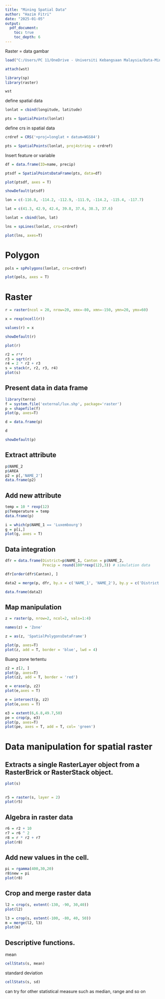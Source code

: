 ```yaml
---
title: "Mining Spatial Data"
author: "Hazim Fitri"
date: "2025-01-05"
output: 
  pdf_document:
    toc: true
    toc_depth: 6
---
```


Raster = data gambar

```r
load("C:/Users/PC 11/OneDrive - Universiti Kebangsaan Malaysia/Data-Mining/11. Mining Spatial Data/wst.RData")

attach(wst)

library(sp)
library(raster)

wst
```

define spatial data

```r
lonlat = cbind(longitude, latitude)

pts = SpatialPoints(lonlat)
```

define crs in spatial data

```r
crdref = CRS('+proj=longlat + datum=WGS84')

pts = SpatialPoints(lonlat, proj4string = crdref)
```

Insert feature or variable

```r
df = data.frame(ID=name, precip)

ptsdf = SpatialPointsDataFrame(pts, data=df)

plot(ptsdf, axes = T)
```

```r
showDefault(ptsdf)
```

```r
lon = c(-116.8, -114.2, -112.9, -111.9, -114.2, -115.4, -117.7)

lat = c(41.3, 42.9, 42.4, 39.8, 37.6, 38.3, 37.6)

lonlat = cbind(lon, lat)

lns = spLines(lonlat, crs=crdref)

plot(lns, axes=T)
```

# Polygon

```r
pols = spPolygons(lonlat, crs=crdref)

plot(pols, axes = T)
```

# Raster

```r
r = raster(ncol = 20, nrow=20, xmx=-80, xmn=-150, ymn=20, ymx=60)

x = rexp(ncell(r))

values(r) = x

showDefault(r)
```

```r
plot(r)
```

```r
r2 = r*r
r3 = sqrt(r)
r4 = 2 * r2 + r3
s = stack(r, r2, r3, r4)
plot(s)
```

## Present data in data frame

```r
library(terra)
f = system.file('external/lux.shp', package='raster')
p = shapefile(f)
plot(p, axes=T)
```

```r
d = data.frame(p)

d
```

```r
showDefault(p)
```

## Extract attribute

```r
p$NAME_2
p$AREA
p2 = p[,'NAME_2']
data.frame(p2)
```

## Add new attribute

```r
temp = 10 * rexp(12)
p$Temperature = temp
data.frame(p)
```

```r
i = which(p$NAME_1 == 'Luxembourg')
g = p[i,]
plot(g, axes = T)
```

## Data integration

```r
dfr = data.frame(District=p$NAME_1, Canton = p$NAME_2,
                 Precip = round(100*rexp(12),3)) # simulation data

dfr[order(dfr$Canton), ]

data2 = merge(p, dfr, by.x = c('NAME_1', 'NAME_2'), by.y = c('District', 'Canton'))

data.frame(data2)
```

## Map manipulation

```r
z = raster(p, nrow=2, ncol=2, vals=1:4)

names(z) = 'Zone'

z = as(z, 'SpatialPolygonsDataFrame')

plot(p, axes=T)
plot(z, add = T, border = 'blue', lwd = 4)
```

Buang zone tertentu

```r
z2 = z[2, ]
plot(p, axes=T)
plot(z2, add = T, border = 'red')
```

```r
e = erase(p, z2)
plot(e,axes = T)
```

```r
e = intersect(p, z2)
plot(e,axes = T)
```

```r
e3 = extent(6,6.8,49.7,50)
pe = crop(p, e3)
plot(p, axes=T)
plot(pe, axes = T, add = T, col= 'green')
```

# Data manipulation for spatial raster

## Extracts a single RasterLayer object from a RasterBrick or RasterStack object.

```r
plot(s)
```

## 

```r
r5 = raster(s, layer = 2)
plot(r5)
```

## Algebra in raster data

```r
r6 = r2 + 10
r7 = r6 ^ 2
r8 = r * r2 + r7
plot(r8)
```

## Add new values in the cell.

```r
pi = rgamma(400,30,20)
r8$new = pi
plot(r8)
```

## Crop and merge raster data

```r
l2 = crop(s, extent(-130, -90, 30,40))
plot(l2)
```

```r
l3 = crop(s, extent(-100, -80, 40, 50))
m = merge(l2, l3)
plot(m)
```

## Descriptive functions.

mean

```r
cellStats(s, mean)
```

standard deviation

```r
cellStats(s, sd)
```

can try for other statistical measure such as median, range and so on
